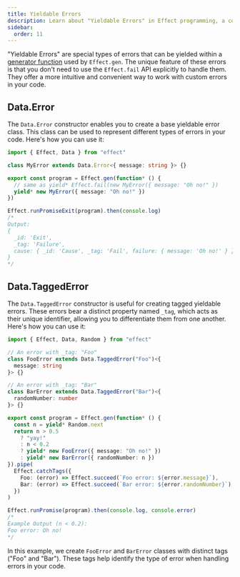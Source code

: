 ```yaml
---
title: Yieldable Errors
description: Learn about "Yieldable Errors" in Effect programming, a convenient way to handle custom errors within generator functions. Explore the `Data.Error` and `Data.TaggedError` constructors for creating base and tagged yieldable errors, simplifying error handling in your code.
sidebar:
  order: 11
---
```


"Yieldable Errors" are special types of errors that can be yielded within a [generator function](/workflows/using-generators) used by `Effect.gen`. The unique feature of these errors is that you don't need to use the `Effect.fail` API explicitly to handle them. They offer a more intuitive and convenient way to work with custom errors in your code.

## Data.Error

The `Data.Error` constructor enables you to create a base yieldable error class. This class can be used to represent different types of errors in your code. Here's how you can use it:

```ts twoslash
import { Effect, Data } from "effect"

class MyError extends Data.Error<{ message: string }> {}

export const program = Effect.gen(function* () {
  // same as yield* Effect.fail(new MyError({ message: "Oh no!" })
  yield* new MyError({ message: "Oh no!" })
})

Effect.runPromiseExit(program).then(console.log)
/*
Output:
{
  _id: 'Exit',
  _tag: 'Failure',
  cause: { _id: 'Cause', _tag: 'Fail', failure: { message: 'Oh no!' } }
}
*/
```

## Data.TaggedError

The `Data.TaggedError` constructor is useful for creating tagged yieldable errors. These errors bear a distinct property named `_tag`, which acts as their unique identifier, allowing you to differentiate them from one another. Here's how you can use it:

```ts twoslash
import { Effect, Data, Random } from "effect"

// An error with _tag: "Foo"
class FooError extends Data.TaggedError("Foo")<{
  message: string
}> {}

// An error with _tag: "Bar"
class BarError extends Data.TaggedError("Bar")<{
  randomNumber: number
}> {}

export const program = Effect.gen(function* () {
  const n = yield* Random.next
  return n > 0.5
    ? "yay!"
    : n < 0.2
    ? yield* new FooError({ message: "Oh no!" })
    : yield* new BarError({ randomNumber: n })
}).pipe(
  Effect.catchTags({
    Foo: (error) => Effect.succeed(`Foo error: ${error.message}`),
    Bar: (error) => Effect.succeed(`Bar error: ${error.randomNumber}`)
  })
)

Effect.runPromise(program).then(console.log, console.error)
/*
Example Output (n < 0.2):
Foo error: Oh no!
*/
```

In this example, we create `FooError` and `BarError` classes with distinct tags ("Foo" and "Bar"). These tags help identify the type of error when handling errors in your code.
